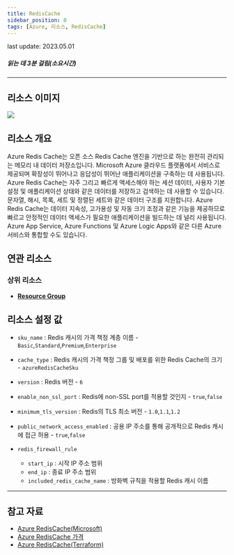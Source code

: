 ```yaml
---
title: RedisCache
sidebar_position: 0
tags: [Azure, 리소스, RedisCache]
---
```



<span className="theme-doc-version-badge badge badge--secondary">
    last update: 2023.05.01
</span>

##### 읽는 데 3분 걸림(소요시간)

*****

## 리소스 이미지
<img src={icon} />

## 리소스 개요
Azure Redis Cache는 오픈 소스 Redis Cache 엔진을 기반으로 하는 완전히 관리되는 메모리 내 데이터 저장소입니다.
Microsoft Azure 클라우드 플랫폼에서 서비스로 제공되며 확장성이 뛰어나고 응답성이 뛰어난 애플리케이션을 구축하는 데 사용됩니다.
Azure Redis Cache는 자주 그리고 빠르게 액세스해야 하는 세션 데이터, 사용자 기본 설정 및 애플리케이션 상태와 같은 데이터를 저장하고 검색하는 데 사용할 수 있습니다. 
문자열, 해시, 목록, 세트 및 정렬된 세트와 같은 데이터 구조를 지원합니다.
Azure Redis Cache는 데이터 지속성, 고가용성 및 자동 크기 조정과 같은 기능을 제공하므로 빠르고 안정적인 데이터 액세스가 필요한 애플리케이션을 빌드하는 데 널리 사용됩니다. 
Azure App Service, Azure Functions 및 Azure Logic Apps와 같은 다른 Azure 서비스와 통합할 수도 있습니다.

## 연관 리소스
### 상위 리소스
- [**Resource Group**](https://docs.cstudio.app/docs/resource/azure/Base/ResourceGroup)



## 리소스 설정 값
- ```sku_name``` : Redis 캐시의 가격 책정 계층 이름 - ```Basic```,```Standard```,```Premium```,```Enterprise```

- ```cache_type``` : Redis 캐시의 가격 책정 그룹 및 배포를 위한 Redis Cache의 크기 - ```azureRedisCacheSku```

- ```version``` : Redis 버전 - ```6```

- ```enable_non_ssl_port``` : Redis에 non-SSL port를 적용할 것인지 - ```true```,```false```

- ```minimum_tls_version``` : Redis의 TLS 최소 버전 - ```1.0```,```1.1```,```1.2```

- ```public_network_access_enabled``` : 공용 IP 주소를 통해 공개적으로 Redis 캐시에 접근 허용  - ```true```,```false```

- ```redis_firewall_rule``` 
    + ```start_ip``` : 시작 IP 주소 범위
    + ```end_ip``` : 종료 IP 주소 범위
    + ```included_redis_cache_name``` : 방화벽 규칙을 적용할 Redis 캐시 이름




*****
## 참고 자료
- [Azure RedisCache(Microsoft)](https://learn.microsoft.com/en-us/azure/azure-cache-for-redis/cache-overview)
- [Azure RedisCache 가격](https://azure.microsoft.com/ko-kr/pricing/details/cache/) 
- [Azure RedisCache(Terraform)](https://registry.terraform.io/providers/hashicorp/azurerm/latest/docs/resources/redis_cache)

